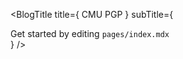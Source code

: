 
<PageTitle title="Welcome to Bon5R!" />

<BlogTitle
  title={
    <span>
      CMU PGP
    </span>
  }
  subTitle={
    <div>
      Get started by editing <code>pages/index.mdx</code>
    </div>
  }
/>

<Post
  title="Hello World!"
  date="3/14/15"
  description="This is an example post, demonstrating the power
  of Bon5R. It displays some features that are included in this project."
  href="/hello-world"
/>

<Post
  title="Bon5R Documentation"
  date="3/14/15"
  description="Vist the documentation page to learn more about Bon5R and customize your application."
  href="https://bon5r.com/docs/getting-started/installation"
/>

<Footer />
